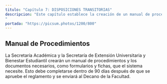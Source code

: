 ```yaml
---
titulo: "Capítulo 7: DISPOSICIONES TRANSITORIAS"
descripcion: "Este capítulo establece la creación de un manual de procedimientos y documentos necesarios para el sistema, que deberá ser aprobado por el Decano.
"
portada: "https://picsum.photos/1200/800"
---
```



## Manual de Procedimientos
La Secretaría Académica y la Secretaría de Extensión Universitaria y Bienestar Estudiantil crearán un manual de procedimientos y los documentos necesarios, como formularios y fichas, que el sistema necesite. Esto debe completarse dentro de 90 días después de que se apruebe el reglamento y se enviará al Decano de la Facultad.
